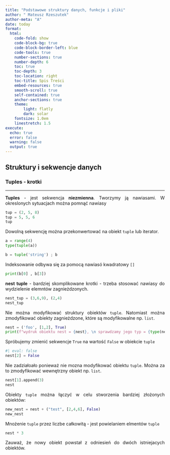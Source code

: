 ```yaml
---
title: "Podstawowe struktury danych, funkcje i pliki"
author: " Mateusz Rzeszutek"
author-meta: "A"
date: today
format: 
  html:
    code-fold: show
    code-block-bg: true 
    code-block-border-left: blue
    code-tools: true
    number-sections: true
    number-depth: 6
    toc: true
    toc-depth: 3
    toc-location: right
    toc-title: Spis Treści
    embed-resources: true
    smooth-scroll: true
    self-contained: true
    anchor-sections: true
    theme: 
        light: flatly
        dark: solar
    fontsize: 1.0em
    linestretch: 1.5
execute: 
  echo: true
  error: false
  warning: false
  output: true
---
```


<style type="text/css"> body {text-align: justify}  </style>

## Struktury i sekwencje danych 


### Tuples - krotki
***

**Tuples** - jest sekwencja **niezmienna**. Tworzymy ją nawiasami. W okreslonych sytuacjach można pomnąć nawiasy 

```python
tup = (2, 5, 8)
tup = 5, 5, 6
tup
```

Dowolną sekwencję można przekonwertować na obiekt `tuple` lub iterator.

```python
a = range(4)
type(tuple(a))
```

```python
b = tuple('string') ; b
```

Indeksowanie odbywa się za pomocą nawiasó kwadratowy `[]`

```python
print(b[0] , b[3])
```

**nest tuple** - bardziej skomplikowane krotki - trzeba stosować nawiasy do wydzielenie elemntów zagnieżdzonych.

```python
nest_tup = (3,6,9), (2,4)
nest_tup
```

Nie można modyfikować struktury obiektów `tuple`. Natomiast można zmodyfikować obiekty zagnieżdzone, które są modyfikowalne np. `list`.

```python
nest = ('foo', [1,2], True)
print(f"wydruk obiektu nest = {nest}, \n sprawdzamy jego typ = {type(nest)}")
```

Spróbujemy zmienić sekwencje `True` na wartość `False` w obiekcie `tuple`  

```python
#| eval: false
nest[2] = False
```

Nie zadziałoało ponieważ nie mozna modyfikować obiektu `tuple`. Można za to zmodyfikować wewnętrzny obiekt np. `list`.

```python
nest[1].append(3)
nest
```

Obiekty `tuple` można łączyć w celu stworzenia bardziej złożonych obiektów:

```python
new_nest = nest + ("test", [2,4,6], False)
new_nest
```

Mnożenie `tuple` przez liczbe całkowitą - jest powielaniem elmentów `tuple`

```python
nest * 3
```

:::{.callout-tip appearance="simple"}
Zauważ, że nowy obiekt powstał z odniesień do dwóch istniejacych obiektów.
:::



















